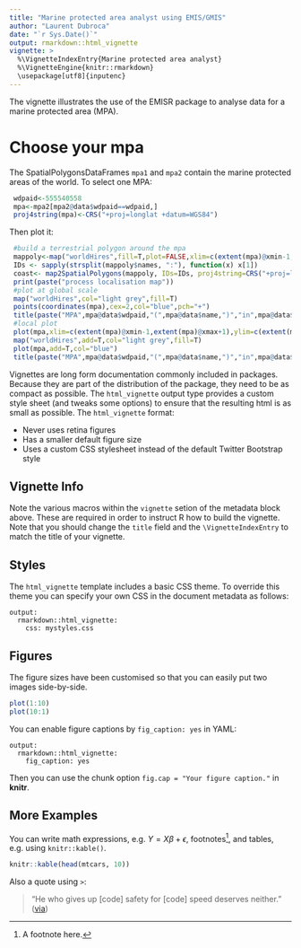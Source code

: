 ```yaml
---
title: "Marine protected area analyst using EMIS/GMIS"
author: "Laurent Dubroca"
date: "`r Sys.Date()`"
output: rmarkdown::html_vignette
vignette: >
  %\VignetteIndexEntry{Marine protected area analyst}
  %\VignetteEngine{knitr::rmarkdown}
  \usepackage[utf8]{inputenc}
---
```


The vignette illustrates the use of the EMISR package to analyse data for a marine protected area (MPA).

# Choose your mpa

The SpatialPolygonsDataFrames `mpa1` and `mpa2` contain the marine protected areas of the world.
To select one MPA: 

```r
 wdpaid<-555540558
 mpa<-mpa2[mpa2@data$wdpaid==wdpaid,]
 proj4string(mpa)<-CRS("+proj=longlat +datum=WGS84")
```

Then plot it:

```r
 #build a terrestrial polygon around the mpa
 mappoly<-map("worldHires",fill=T,plot=FALSE,xlim=c(extent(mpa)@xmin-1,extent(mpa)@xmax+1),ylim=c(extent(mpa)@ymin-1,extent(mpa)@ymax+1))
 IDs <- sapply(strsplit(mappoly$names, ":"), function(x) x[1])
 coast<- map2SpatialPolygons(mappoly, IDs=IDs, proj4string=CRS("+proj=longlat +datum=WGS84"))
 print(paste("process localisation map"))
 #plot at global scale
 map("worldHires",col="light grey",fill=T)
 points(coordinates(mpa),cex=2,col="blue",pch="+")
 title(paste("MPA",mpa@data$wdpaid,"(",mpa@data$name,")","in",mpa@data$country),cex=.5)
 #local plot
 plot(mpa,xlim=c(extent(mpa)@xmin-1,extent(mpa)@xmax+1),ylim=c(extent(mpa)@ymin-1,extent(mpa)@ymax+1),axes=T,col="red")
 map("worldHires",add=T,col="light grey",fill=T)
 plot(mpa,add=T,col="blue")
 title(paste("MPA",mpa@data$wdpaid,"(",mpa@data$name,")","in",mpa@data$country),cex=.5)

```

Vignettes are long form documentation commonly included in packages. Because they are part of the distribution of the package, they need to be as compact as possible. The `html_vignette` output type provides a custom style sheet (and tweaks some options) to ensure that the resulting html is as small as possible. The `html_vignette` format:

- Never uses retina figures
- Has a smaller default figure size
- Uses a custom CSS stylesheet instead of the default Twitter Bootstrap style

## Vignette Info

Note the various macros within the `vignette` setion of the metadata block above. These are required in order to instruct R how to build the vignette. Note that you should change the `title` field and the `\VignetteIndexEntry` to match the title of your vignette.

## Styles

The `html_vignette` template includes a basic CSS theme. To override this theme you can specify your own CSS in the document metadata as follows:

    output: 
      rmarkdown::html_vignette:
        css: mystyles.css

## Figures

The figure sizes have been customised so that you can easily put two images side-by-side. 

```r
plot(1:10)
plot(10:1)
```

You can enable figure captions by `fig_caption: yes` in YAML:

    output:
      rmarkdown::html_vignette:
        fig_caption: yes

Then you can use the chunk option `fig.cap = "Your figure caption."` in **knitr**.

## More Examples

You can write math expressions, e.g. $Y = X\beta + \epsilon$, footnotes^[A footnote here.], and tables, e.g. using `knitr::kable()`.

```r
knitr::kable(head(mtcars, 10))
```

Also a quote using `>`:

> "He who gives up [code] safety for [code] speed deserves neither."
([via](https://twitter.com/hadleywickham/status/504368538874703872))
